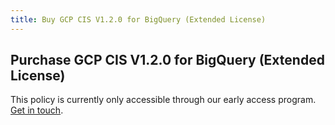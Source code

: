 ```yaml
---
title: Buy GCP CIS V1.2.0 for BigQuery (Extended License)
---
```


## Purchase GCP CIS V1.2.0 for BigQuery (Extended License)

This policy is currently only accessible through our early access program. [Get in touch](/contact-policies).
